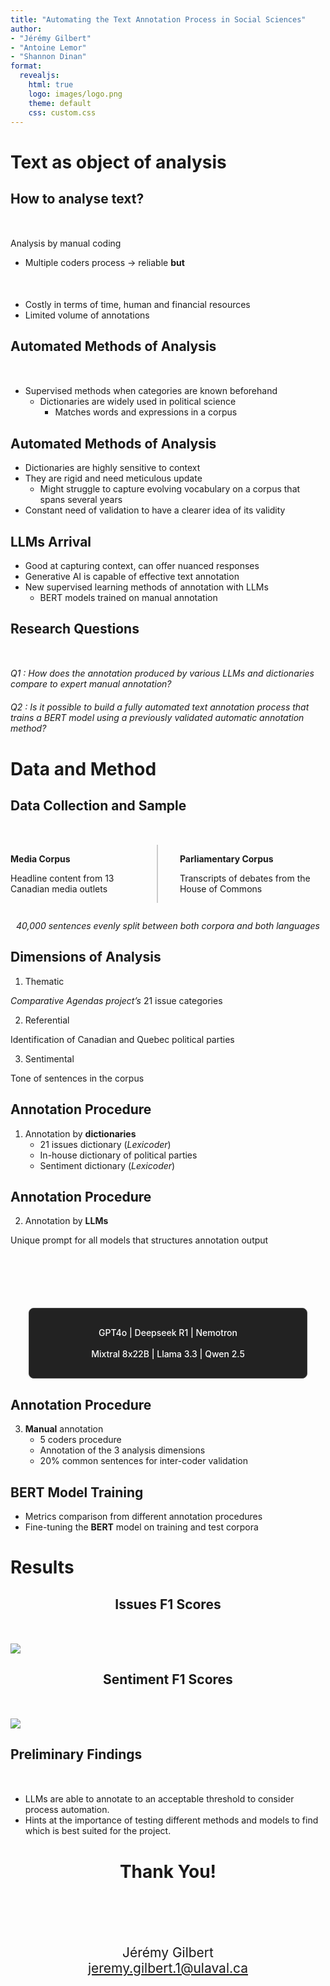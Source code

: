 ```yaml
---
title: "Automating the Text Annotation Process in Social Sciences"
author: 
- "Jérémy Gilbert"
- "Antoine Lemor"
- "Shannon Dinan"
format:
  revealjs: 
    html: true
    logo: images/logo.png
    theme: default
    css: custom.css
---
```


# Text as object of analysis {background-color="black"} 
<!-- Talk about how text is usefull for the analysis of political parties and how they occupy the media space -->

## How to analyse text?
<div style="margin-bottom: 50px;"></div>

Analysis by manual coding 

- Multiple coders process → reliable **but**
<div style="margin-bottom: 50px;"></div>
- Costly in terms of time, human and financial resources 
- Limited volume of annotations

## Automated Methods of Analysis 

<div style="margin-bottom: 50px;"></div>

- Supervised methods when categories are known beforehand
  - Dictionaries are widely used in political science
    - Matches words and expressions in a corpus

<!--##
<h2 style="text-align: center;">Automated Methods of Analysis</h2>

![](graphs/dict_use-case.png){fig-align="center"} -->

## Automated Methods of Analysis

- Dictionaries are highly sensitive to context
- They are rigid and need meticulous update 
  - Might struggle to capture evolving vocabulary on a corpus that spans several years
- Constant need of validation to have a clearer idea of its validity

## LLMs Arrival 

<!--- LLMs predict the probability of word sequences -->
- Good at capturing context, can offer nuanced responses
- Generative AI is capable of effective text annotation
- New supervised learning methods of annotation with LLMs
  - BERT models trained on manual annotation 


## Research Questions {background-color="black"}

<div style="margin-bottom: 50px;"></div>

*Q1 : How does the annotation produced by various LLMs and dictionaries compare to expert manual annotation?*

<div style="margin-bottom: 20px;"></div>

*Q2 : Is it possible to build a fully automated text annotation process that trains a BERT model using a previously validated automatic annotation method?*

# Data and Method {background-color="black"}


## Data Collection and Sample
<div style="margin-bottom: 50px;"></div>

:::: {.columns .content-columns style="display: flex;"}

::: {.column width="49%" style="border-right: 2px solid #ccc; padding-right: 1em;"}
**Media Corpus**

Headline content from 13 Canadian media outlets
:::

::: {.column width="49%" style="padding-left: 1em;"}
**Parliamentary Corpus**

Transcripts of debates from the House of Commons
:::

::::

<div style="margin-top: 2em; text-align: center; font-style: italic;">
40,000 sentences evenly split between both corpora and both languages
</div>


## Dimensions of Analysis

1. Thematic

  *Comparative Agendas project's* 21 issue categories

2. Referential

  Identification of Canadian and Quebec political parties

3. Sentimental

  Tone of sentences in the corpus

## Annotation Procedure

1. Annotation by **dictionaries**
    - 21 issues dictionary (*Lexicoder*)
    - In-house dictionary of political parties
    - Sentiment dictionary (*Lexicoder*)

## Annotation Procedure

2. Annotation by **LLMs**

  Unique prompt for all models that structures annotation output

<div style="margin-bottom: 100px;"></div>

<div style="border: 1px solid #444; border-radius: 8px; padding: 16px 20px; text-align: center; background-color: #222; color: #fff; max-width: 80%; margin: 0 auto; font-weight: 500;">
  GPT4o | Deepseek R1 | Nemotron  
  <br>
  Mixtral 8x22B | Llama 3.3 | Qwen 2.5
</div>

## Annotation Procedure

3. **Manual** annotation
    - 5 coders procedure
    - Annotation of the 3 analysis dimensions
    - 20% common sentences for inter-coder validation

## BERT Model Training

- Metrics comparison from different annotation procedures
- Fine-tuning the **BERT** model on training and test corpora

<!--##
<h2 style="text-align: center;">Pipeline Procedure</h2>

![](graphs/pipeline.jpg){fig-align="center"} -->

# Results {background-color="black"}

<!-- ##
<h2 style="text-align: center;">Aggregated Metrics</h2>

<div style="margin-bottom: 50px;"></div>

![](graphs/aggregates.png){fig-align="center"} -->


##
<h2 style="text-align: center;">Issues F1 Scores</h2>

<div style="margin-bottom: 50px;"></div>

![](graphs/F1_score.png){fig-align="center"}

## 
<h2 style="text-align: center;">Sentiment F1 Scores</h2>
<div style="margin-bottom: 50px;"></div>

![](graphs/F1_score_sentiment.png){fig-align="center"}

## Preliminary Findings
<div style="margin-bottom: 50px;"></div>

- LLMs are able to annotate to an acceptable threshold to consider process automation.
- Hints at the importance of testing different methods and models to find which is best suited for the project.

#
<h1 style="text-align: center;">Thank You!</h1>

<div style="margin-top: 100px; text-align: center; font-size: 1.5em;">
  Jérémy Gilbert  
  <a href="mailto:jeremy.gilbert.1@ulaval.ca">jeremy.gilbert.1@ulaval.ca</a>
</div>